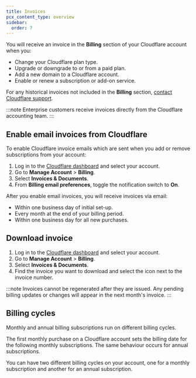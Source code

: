 ```yaml
---
title: Invoices
pcx_content_type: overview
sidebar:
  order: 7
---
```


You will receive an invoice in the **Billing** section of your Cloudflare account when you:

* Change your Cloudflare plan type.
* Upgrade or downgrade to or from a paid plan.
* Add a new domain to a Cloudflare account.
* Enable or renew a subscription or add-on service.

For any historical invoices not included in the **Billing** section, [contact Cloudflare support](/support/contacting-cloudflare-support/).

:::note
Enterprise customers receive invoices directly from the Cloudflare accounting team.
:::

## Enable email invoices from Cloudflare

To enable Cloudflare invoice emails which are sent when you add or remove subscriptions from your account:

1. Log in to the [Cloudflare dashboard](https://dash.cloudflare.com) and select your account.
2. Go to **Manage Account** > **Billing**.
3. Select **Invoices & Documents**.
4. From **Billing email preferences**, toggle the notification switch to **On**.

After you enable email invoices, you will receive invoices via email:

* Within one business day of initial set-up.
* Every month at the end of your billing period.
* Within one business day for all new purchases.

## Download invoice

1. Log in to the [Cloudflare dashboard](https://dash.cloudflare.com) and select your account.
2. Go to **Manage Account** > **Billing**.
3. Select **Invoices & Documents**.
4. Find the invoice you want to download and select the icon next to the invoice number.

:::note
Invoices cannot be regenerated after they are issued. Any pending billing updates or changes will appear in the next month's invoice.
:::

## Billing cycles

Monthly and annual billing subscriptions run on different billing cycles.

The first monthly purchase on a Cloudflare account sets the billing date for the following monthly subscriptions. The same behaviour occurs for annual subscriptions.

You can have two different billing cycles on your account, one for a monthly subscription and another for an annual subscription.
